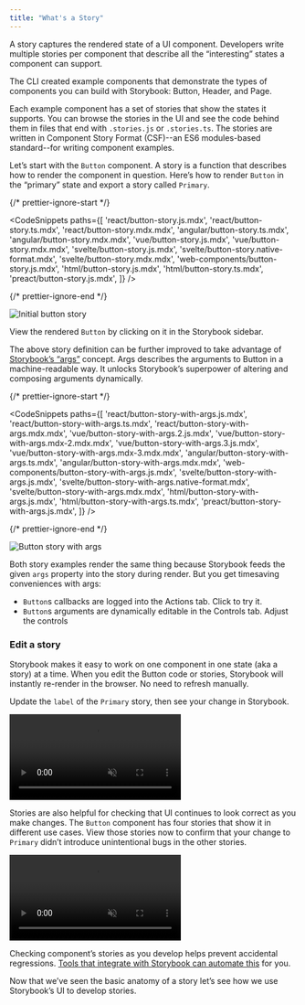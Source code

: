 ```yaml
---
title: "What's a Story"
---
```


A story captures the rendered state of a UI component. Developers write multiple stories per component that describe all the “interesting” states a component can support.

The CLI created example components that demonstrate the types of components you can build with Storybook: Button, Header, and Page.

Each example component has a set of stories that show the states it supports. You can browse the stories in the UI and see the code behind them in files that end with `.stories.js` or `.stories.ts`. The stories are written in Component Story Format (CSF)--an ES6 modules-based standard--for writing component examples.

Let’s start with the `Button` component. A story is a function that describes how to render the component in question. Here’s how to render `Button` in the “primary” state and export a story called `Primary`.

{/* prettier-ignore-start */}

<CodeSnippets
  paths={[
    'react/button-story.js.mdx',
    'react/button-story.ts.mdx',
    'react/button-story.mdx.mdx',
    'angular/button-story.ts.mdx',
    'angular/button-story.mdx.mdx',
    'vue/button-story.js.mdx',
    'vue/button-story.mdx.mdx',
    'svelte/button-story.js.mdx',
    'svelte/button-story.native-format.mdx',
    'svelte/button-story.mdx.mdx',
    'web-components/button-story.js.mdx',
    'html/button-story.js.mdx',
    'html/button-story.ts.mdx',
    'preact/button-story.js.mdx',
  ]}
/>

{/* prettier-ignore-end */}

![Initial button story](./example-button-noargs.png)

View the rendered `Button` by clicking on it in the Storybook sidebar.

The above story definition can be further improved to take advantage of [Storybook’s “args”](../writing-stories/args.mdx) concept. Args describes the arguments to Button in a machine-readable way. It unlocks Storybook’s superpower of altering and composing arguments dynamically.

{/* prettier-ignore-start */}

<CodeSnippets
  paths={[
    'react/button-story-with-args.js.mdx',
    'react/button-story-with-args.ts.mdx',
    'react/button-story-with-args.mdx.mdx',
    'vue/button-story-with-args.2.js.mdx',
    'vue/button-story-with-args.mdx-2.mdx.mdx',
    'vue/button-story-with-args.3.js.mdx',
    'vue/button-story-with-args.mdx-3.mdx.mdx',
    'angular/button-story-with-args.ts.mdx',
    'angular/button-story-with-args.mdx.mdx',
    'web-components/button-story-with-args.js.mdx',
    'svelte/button-story-with-args.js.mdx',
    'svelte/button-story-with-args.native-format.mdx',
    'svelte/button-story-with-args.mdx.mdx',
    'html/button-story-with-args.js.mdx',
    'html/button-story-with-args.ts.mdx',
    'preact/button-story-with-args.js.mdx',
  ]}
/>

{/* prettier-ignore-end */}

![Button story with args](./example-button-args.png)

Both story examples render the same thing because Storybook feeds the given `args` property into the story during render. But you get timesaving conveniences with args:

- `Button`s callbacks are logged into the Actions tab. Click to try it.
- `Button`s arguments are dynamically editable in the Controls tab. Adjust the controls

### Edit a story

Storybook makes it easy to work on one component in one state (aka a story) at a time. When you edit the Button code or stories, Storybook will instantly re-render in the browser. No need to refresh manually.

Update the `label` of the `Primary` story, then see your change in Storybook.

<video autoPlay muted playsInline loop>
  <source
    src="example-button-hot-module-reload-optimized.mp4"
    type="video/mp4"
  />
</video>

Stories are also helpful for checking that UI continues to look correct as you make changes. The `Button` component has four stories that show it in different use cases. View those stories now to confirm that your change to `Primary` didn’t introduce unintentional bugs in the other stories.

<video autoPlay muted playsInline loop>
  <source
    src="example-button-browse-stories-optimized.mp4"
    type="video/mp4"
  />
</video>

Checking component’s stories as you develop helps prevent accidental regressions. [Tools that integrate with Storybook can automate this](../writing-tests/introduction.mdx) for you.

Now that we’ve seen the basic anatomy of a story let’s see how we use Storybook’s UI to develop stories.
